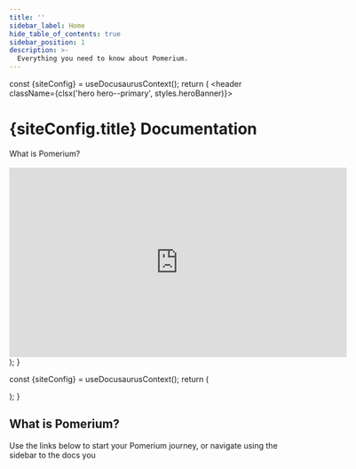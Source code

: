 ```yaml
---
title: ''
sidebar_label: Home
hide_table_of_contents: true
sidebar_position: 1
description: >-
  Everything you need to know about Pomerium.
---
```



  const {siteConfig} = useDocusaurusContext();
  return (
    <header className={clsx('hero hero--primary', styles.heroBanner)}>
      <div className="container">
        <h1 className="hero__title">{siteConfig.title} Documentation</h1>
        <div className={styles.buttons}>
          <Link
            className="button button--secondary button--lg"
            to="/docs/overview">
            What is Pomerium?
          </Link>
        </div>
        <br/>
        <div>
          <iframe width="608" height="342" src="https://www.youtube.com/embed/WGwC9ULDnAY?rel=0" title="YouTube video player" frameborder="0" allow="accelerometer; autoplay; clipboard-write; encrypted-media; gyroscope; picture-in-picture" allowfullscreen></iframe>
        </div>
      </div>
    </header>
  );
}

  const {siteConfig} = useDocusaurusContext();
  return (
      <main>
        <HomepageFeatures />
      </main>
  );
}

<div className="col docItemCol_node_modules-@docusaurus-theme-classic-lib-next-theme-DocItem-styles-module">

## What is Pomerium?
<Overview />

Use the links below to start your Pomerium journey, or navigate using the sidebar to the docs you
</div>

<Home />